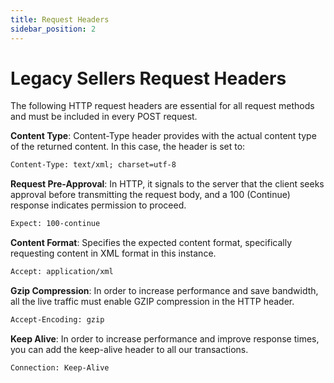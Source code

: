 ```yaml
---
title: Request Headers
sidebar_position: 2
---
```


# Legacy Sellers Request Headers

The following HTTP request headers are essential for all request methods and must be included in every POST request.


**Content Type**: Content-Type header provides with the actual content type of the returned content. In this case, the header is set to:

```html
Content-Type: text/xml; charset=utf-8
```  


**Request Pre-Approval**: In HTTP, it signals to the server that the client seeks approval before transmitting the request body, and a 100 (Continue) response indicates permission to proceed.

```html
Expect: 100-continue
```                           


**Content Format**: Specifies the expected content format, specifically requesting content in XML format in this instance.

```html
Accept: application/xml
```              


**Gzip Compression**: In order to increase performance and save bandwidth, all the live traffic must enable GZIP compression in the HTTP header. 

```html
Accept-Encoding: gzip
```             


**Keep Alive**: In order to increase performance and improve response times, you can add the keep-alive header to all our transactions. 

```html
Connection: Keep-Alive 
```  